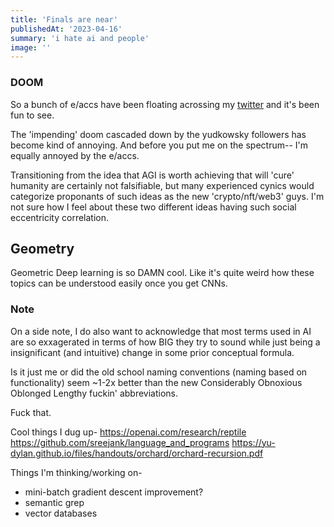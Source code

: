 ```yaml
---
title: 'Finals are near'
publishedAt: '2023-04-16'
summary: 'i hate ai and people'
image: ''
---
```


### DOOM

So a bunch of e/accs have been floating acrossing my [twitter](https://twitter.com/typeduser) 
and it's been fun to see.

The 'impending' doom cascaded down by the yudkowsky followers has become kind of annoying. And before you 
put me on the spectrum-- I'm equally annoyed by the e/accs.

Transitioning from the idea that AGI is worth achieving that will 'cure' humanity are 
certainly not falsifiable, but many experienced cynics would categorize proponants of such ideas 
as the new 'crypto/nft/web3' guys. I'm not sure how I feel about these two different ideas having such 
social eccentricity correlation.

## Geometry

Geometric Deep learning is so DAMN cool. Like it's quite weird how these topics can be understood easily 
once you get CNNs.

### Note
On a side note, I do also want to acknowledge that most terms used in AI are so exxagerated in terms of 
how BIG they try to sound while just being a insignificant (and intuitive) change in some prior conceptual formula.

Is it just me or did the old school naming conventions (naming based on functionality) seem ~1-2x better than the new 
Considerably Obnoxious Oblonged Lengthy fuckin' abbreviations.

Fuck that.

Cool things I dug up-
https://openai.com/research/reptile
https://github.com/sreejank/language_and_programs
https://yu-dylan.github.io/files/handouts/orchard/orchard-recursion.pdf


Things I'm thinking/working on-
- mini-batch gradient descent improvement?
- semantic grep
- vector databases

